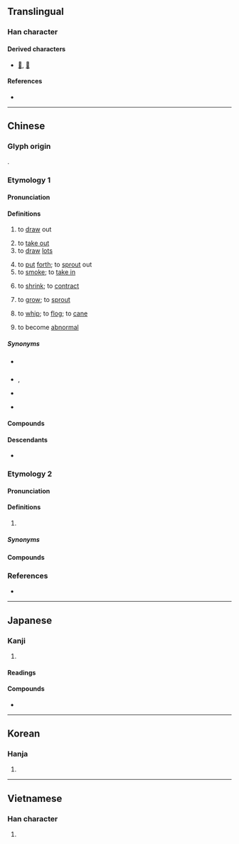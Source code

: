{{character info}}
==Translingual==

===Han character===
{{Han char|rn=64|rad=手|as=05|sn=8|four=55060|canj=QLW|ids=⿰扌由}}

====Derived characters====
* [[𫽹]], [[菗]]

====References====
* {{Han ref|kx=0424.080|dkj=11930|dj=0772.040|hdz=31852.020|uh=62BD|ud=25277|bh=A9E2|bd=43490}}

----

==Chinese==

===Glyph origin===
{{Han etym}}
{{Han compound|手|由|alt1=扌|ls=psc|c1=s|c2=p}}.

===Etymology 1===
{{zh-forms|alt=㩅-ancient}}

====Pronunciation====
{{zh-pron
|m=chōu
|m-s=cou1
|c=cau1
|h=pfs=chhû
|md=
|mn=thiu
|mn-t=tiu1
|w=
|ma=y
|mc=y
|oc=y
|cat=v
}}

====Definitions====
{{zh-hanzi}}

# to [[draw]] out
#: {{zh-co|抽水|to '''pump''' water}}
# to [[take out]] {{gl|object, person, time, etc.}}
# to [[draw]] [[lots]]
#: {{zh-co|抽獎|to '''draw''' for a prize}}
#: {{zh-co|抽籤|to '''draw''' lots}}
# to [[put]] [[forth]]; to [[sprout]] out
# to [[smoke]]; to [[take in]]
#: {{zh-co|抽煙|to '''smoke'''}}
# to [[shrink]]; to [[contract]]
# {{lb|zh|literary|or in compounds}} to [[grow]]; to [[sprout]]
# to [[whip]]; to [[flog]]; to [[cane]]
# {{lb|zh|slang}} to become [[abnormal]]
#: {{zh-x|我 顯示器 抽 了。|My monitor '''went crazy'''.}}

=====Synonyms=====
* {{s|to smoke}} {{zh-l|吸}}
* {{s|to shrink}} {{zh-l|收縮}}, {{zh-l|縮}}
* {{s|to grow}} {{zh-l|長出}}
* {{s|to whip}}
{{zh-syn-saurus|鞭打}}

====Compounds====
{{zh-der|抽水|抽象|剔抽禿刷|剔抽禿揣|剝皮抽筋|十抽一|工作抽查|工作抽樣|底線抽球|打抽豐|抽丁|抽丁拔楔|抽付|抽公籤|抽冷子|抽分|抽剝|抽功夫|抽動|抽印|抽取|抽咽|抽噎|抽地|抽子|抽屜|抽後腿|抽心|抽打|抽抽噎噎|抽換|抽搐|抽搭|抽斗|抽暇|抽替|抽查|抽條|抽梯子|抽樣|抽樣調查|抽檢|抽氣機|抽油煙機|抽泣|抽獎|抽球|抽瘋|抽稅|抽穗|抽空|抽筋|抽筋剝皮|抽筋拔骨|抽簡祿馬|抽簪|抽籤|抽紗|抽絲|抽絲剝繭|抽緒|抽縐|抽考|抽胎換骨|抽腳|抽芽|抽菸|抽蓄發電|抽薪止沸|抽血|抽調|抽豐|抽象主義|抽象名詞|抽象派|抽象畫|抽身|抽釐|抽閒|抽青配白|抽鞭子|抽頭|抽風機|抽驗|抽黃對白|抽點|抽鼻兒|拉抽屜|擢髮抽腸|瀝膽抽腸|皮裡抽肉|線抽傀儡|辦抽|過橋抽板|過河抽板|釜底抽薪|開場抽頭|隨機抽樣|抽繹|透抽:thàu-thiu|抽氣扇}}

====Descendants====
* {{desc|mn|татах|t=to inhale|sml=y}}

===Etymology 2===
{{zh-forms|alt=揪,搊}}

====Pronunciation====
{{zh-pron
|c=cau1
|cat=cls
}}

====Definitions====
{{zh-hanzi}}

# {{lb|zh|Cantonese}} {{zh-classifier|[[strung]], [[bunch]]ed or [[cluster]]ed objects}}
#: {{zh-co|一 抽 鎖匙|a '''bunch''' of keys|C}}
#: {{zh-co|一 抽 提子|a '''bunch''' of grapes|C}}

=====Synonyms=====
{{zh-dial|串}}

====Compounds====
{{zh-der|一抽二掕}}

===References===
* {{R:yue:Hanzi}}

{{zh-cat|Beginning|Smoking}}

----

==Japanese==

===Kanji===
{{ja-kanji|grade=c|rs=手05}}

# {{rfdef|ja|sort=手05}}

====Readings====
{{ja-readings
|goon=ちゅう
|kanon=ちゅう
|kun=ぬ-く, ひ-く
}}

====Compounds====
* {{ja-r|抽象|ちゅうしょう}}

----

==Korean==

===Hanja===
{{ko-hanja|추}}

# {{rfdef|ko|sort=手05}}

----

==Vietnamese==

===Han character===
{{vi-readings|readings=trừu,ắp,ép,ẹp,trìu|rs=手05}}

# {{rfdef|vi|rs=手05}}